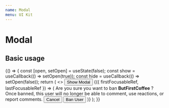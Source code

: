 ```yaml
---
name: Modal
menu: UI Kit
---
```





# Modal

## Basic usage

<Playground>
  {() => {
    const [open, setOpen] = useState(false);
    const show = useCallback(() => setOpen(true));
    const hide = useCallback(() => setOpen(false));
    return (
      <>
        <Button variant="filled" color="primary" onClick={show}>
          Show Modal
        </Button>
        <Modal open={open} onClose={hide} aria-labeledby="modal-title">
          {({ firstFocusableRef, lastFocusableRef }) => (
            <Card className={styles.card}>
              <CardCloseButton onClick={hide} ref={firstFocusableRef} />
              <HorizontalGutter size="double">
                <HorizontalGutter>
                  <Typography variant="header2" id="modal-title">
                    Are you sure you want to ban <strong>ButFirstCoffee</strong>
                    ?
                  </Typography>
                  <Typography>
                    Once banned, this user will no longer be able to comment,
                    use reactions, or report comments.
                  </Typography>
                </HorizontalGutter>
                <Flex justifyContent="flex-end" itemGutter="half">
                  <Button variant="outlined" onClick={hide}>
                    Cancel
                  </Button>
                  <Button
                    variant="filled"
                    color="primary"
                    onClick={hide}
                    ref={lastFocusableRef}
                  >
                    Ban User
                  </Button>
                </Flex>
              </HorizontalGutter>
            </Card>
          )}
        </Modal>
      </>
    );
  }}
</Playground>
